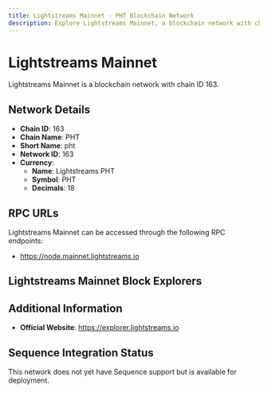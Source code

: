 ```yaml
--- 
title: Lightstreams Mainnet - PHT Blockchain Network
description: Explore Lightstreams Mainnet, a blockchain network with chain ID 163. Learn about its native currency, Lightstreams PHT, and how to interact with the network.
---
```


# Lightstreams Mainnet

Lightstreams Mainnet is a blockchain network with chain ID 163.

## Network Details

- **Chain ID**: 163
- **Chain Name**: PHT
- **Short Name**: pht
- **Network ID**: 163
- **Currency**: 
  - **Name**: Lightstreams PHT
  - **Symbol**: PHT
  - **Decimals**: 18

## RPC URLs

Lightstreams Mainnet can be accessed through the following RPC endpoints:

- https://node.mainnet.lightstreams.io

## Lightstreams Mainnet Block Explorers



## Additional Information

- **Official Website**: https://explorer.lightstreams.io

## Sequence Integration Status

This network does not yet have Sequence support but is available for deployment.
